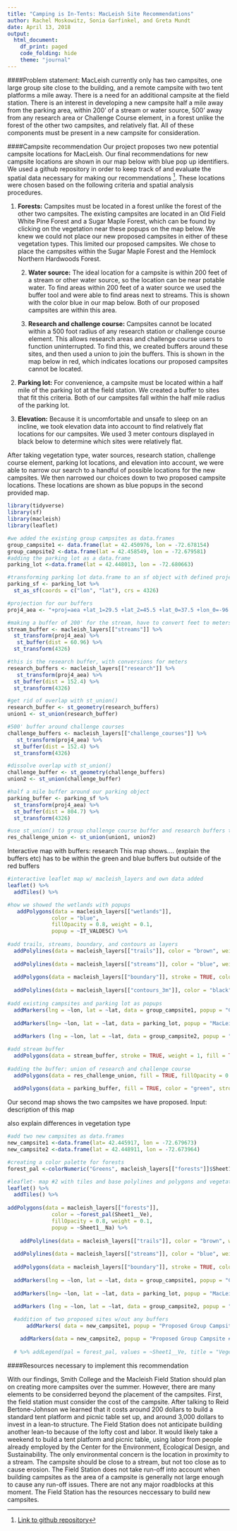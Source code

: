 ```yaml
---
title: "Camping is In-Tents: MacLeish Site Recommendations"
author: Rachel Moskowitz, Sonia Garfinkel, and Greta Mundt
date: April 13, 2018
output: 
  html_document:
    df_print: paged
    code_folding: hide
    theme: "journal"
---
```


####Problem statement: 
MacLeish currently only has two campsites, one large group site close to the building, and a remote campsite with two tent platforms a mile away. There is a need for an additional campsite at the field station. There is an interest in developing a new campsite half a mile away from the parking area, within 200' of a stream or water source, 500' away from any research area or Challenge Course element, in a forest unlike the forest of the other two campsites, and relatively flat. All of these components must be present in a new campsite for consideration.


####Campsite recommendation
Our project proposes two new potential campsite locations for MacLeish. Our final recommendations for new campsite locations are shown in our map below with blue pop up identifiers. We used a github repository in order to keep track of and evaluate the spatial data necessary for making our recommendations [^1]. These locations were chosen based on the following criteria and spatial analysis procedures.


1. **Forests:**
Campsites must be located in a forest unlike the forest of the other two campsites. The existing campsites are located in an Old Field White Pine Forest and a Sugar Maple Forest, which can be found by clicking on the vegetation near these popups on the map below. We knew we could not place our new proposed campsites in either of these vegetation types. This limited our proposed campsites. We chose to place the campsites within the Sugar Maple Forest and the Hemlock Northern Hardwoods Forest.
   
   
   2. **Water source:** The ideal location for a campsite is within 200 feet of a stream or other water source, so the location can be near potable water. To find areas within 200 feet of a water source we used the buffer tool and were able to find areas next to streams. This is shown with the color blue in our map below. Both of our proposed campsites are within this area.
  
  
   3. **Research and challenge course:** Campsites cannot be located within a 500 foot radius of any research station or challenge course element. This allows research areas and challenge course users to function uninterrupted. To find this, we created buffers around these sites, and then used a union to join the buffers. This is shown in the map below in red, which indicates locations our proposed campsites cannot be located.
   
   
4. **Parking lot:** For convenience, a campsite must be located within a half mile of the parking lot at the field station. We created a buffer to sites that fit this criteria. Both of our campsites fall within the half mile radius of the parking lot.


5. **Elevation:** Because it is uncomfortable and unsafe to sleep on an incline, we took elevation data into account to find relatively flat locations for our campsites. We used 3 meter contours displayed in black below to determine which sites were relatively flat.


After taking vegetation type, water sources, research station, challenge course element, parking lot locations, and elevation into account, we were able to narrow our search to a handful of possible locations for the new campsites. We then narrowed our choices down to two proposed campsite locations. These locations are shown as blue popups in the second provided map.


```r
library(tidyverse)
library(sf)
library(macleish)
library(leaflet)
```

```r
#we added the existing group campsites as data.frames
group_campsite1 <- data.frame(lat = 42.450976, lon = -72.678154)
group_campsite2 <-data.frame(lat = 42.458549, lon = -72.679581)
#adding the parking lot as a data.frame
parking_lot <-data.frame(lat = 42.448013, lon = -72.680663)

#transforming parking lot data.frame to an sf object with defined projection
parking_sf <- parking_lot %>%
  st_as_sf(coords = c("lon", "lat"), crs = 4326)
```


```r
#projection for our buffers
proj4_aea <- "+proj=aea +lat_1=29.5 +lat_2=45.5 +lat_0=37.5 +lon_0=-96 +x_0=0 +y_0=0 +ellps=GRS80 +datum=NAD83 +units=m +no_defs"

#making a buffer of 200' for the stream, have to convert feet to meters for the distqnce and put it all in the correct projection system 
stream_buffer <- macleish_layers[["streams"]] %>%
  st_transform(proj4_aea) %>%
   st_buffer(dist = 60.96) %>%
  st_transform(4326)

#this is the research buffer, with conversions for meters 
research_buffers <- macleish_layers[["research"]] %>%
   st_transform(proj4_aea) %>%
  st_buffer(dist = 152.4) %>%
  st_transform(4326)

#get rid of overlap with st_union()
research_buffer <- st_geometry(research_buffers)
union1 <- st_union(research_buffer)

#500' buffer around challenge courses
challenge_buffers <- macleish_layers[["challenge_courses"]] %>%
   st_transform(proj4_aea) %>%
  st_buffer(dist = 152.4) %>%
  st_transform(4326)

#dissolve overlap with st_union()
challenge_buffer <- st_geometry(challenge_buffers)
union2 <- st_union(challenge_buffer)

#half a mile buffer around our parking object
parking_buffer <- parking_sf %>%
  st_transform(proj4_aea) %>%
  st_buffer(dist = 804.7) %>%
  st_transform(4326)

#use st_union() to group challenge course buffer and research buffers together
res_challenge_union <- st_union(union1, union2)
```

Interactive map with buffers: research
This map shows.... (explain the buffers etc) has to be within the green and blue buffers but outside of the red buffers
  
```r
#interactive leaflet map w/ macleish_layers and own data added
leaflet() %>%
  addTiles() %>%

#how we showed the wetlands with popups
   addPolygons(data = macleish_layers[["wetlands"]], 
              color = "blue", 
              fillOpacity = 0.8, weight = 0.1, 
              popup = ~IT_VALDESC) %>%
  
#add trails, streams, boundary, and contours as layers
  addPolylines(data = macleish_layers[["trails"]], color = "brown", weight = 2) %>%
  
  addPolylines(data = macleish_layers[["streams"]], color = "blue", weight = 3) %>%
  
  addPolygons(data = macleish_layers[["boundary"]], stroke = TRUE, color = "black", fill = NA, weight = 2, opacity = 2) %>%
  
  addPolylines(data = macleish_layers[["contours_3m"]], color = "black", weight = 1) %>%
  
#add existing campsites and parking lot as popups
  addMarkers(lng = ~lon, lat = ~lat, data = group_campsite1, popup = "Current Group Campsite") %>%
  
  addMarkers(lng= ~lon, lat = ~lat, data = parking_lot, popup = "MacLeish Parking Lot") %>%
  
  addMarkers (lng = ~lon, lat = ~lat, data = group_campsite2, popup = "Current Group Campsite (Remote)") %>%

#add stream buffer 
  addPolygons(data = stream_buffer, stroke = TRUE, weight = 1, fill = TRUE)  %>%
  
#adding the buffer: union of research and challenge course
  addPolygons(data = res_challenge_union, fill = TRUE, fillOpacity = 0.5, color = "red", stroke = FALSE) %>%
  
  addPolygons(data = parking_buffer, fill = TRUE, color = "green", stroke = FALSE)
```


Our second map shows the two campsites we have proposed. Input: description of this map

also explain differences in vegetation type

```r
#add two new campsites as data.frames
new_campsite1 <-data.frame(lat= 42.445917, lon = -72.679673)
new_campsite2 <-data.frame(lat = 42.448911, lon = -72.673964)

#creating a color palette for forests
forest_pal <-colorNumeric("Greens", macleish_layers[["forests"]]$Sheet1__Ve)

#leaflet- map #2 with tiles and base polylines and polygons and vegetation
leaflet() %>%
  addTiles() %>%
  
addPolygons(data = macleish_layers[["forests"]], 
              color = ~forest_pal(Sheet1__Ve), 
              fillOpacity = 0.8, weight = 0.1, 
              popup = ~Sheet1__Na) %>%
  
    addPolylines(data = macleish_layers[["trails"]], color = "brown", weight = 1) %>%
  
  addPolylines(data = macleish_layers[["streams"]], color = "blue", weight = 3) %>%
  
  addPolygons(data = macleish_layers[["boundary"]], stroke = TRUE, color = "black", fill = NA, weight = 1, opacity = 2) %>%
  
  addMarkers(lng = ~lon, lat = ~lat, data = group_campsite1, popup = "Current Group Campsite") %>%
  
  addMarkers(lng= ~lon, lat = ~lat, data = parking_lot, popup = "MacLeish Parking Lot") %>%
  
  addMarkers (lng = ~lon, lat = ~lat, data = group_campsite2, popup = "Current Group Campsite (Remote)") %>%

  #addition of two proposed sites w/out any buffers
      addMarkers( data = new_campsite1, popup = "Proposed Group Campsite #1") %>%

    addMarkers(data = new_campsite2, popup = "Proposed Group Campsite #2")
  
  # %>% addLegend(pal = forest_pal, values = ~Sheet1__Ve, title = "Vegetation Type", opacity = 1)
```


####Resources necessary to implement this recommendation

With our findings, Smith College and the Macleish Field Station should plan on creating more campsites over the summer. However, there are many elements to be considerred beyond the placement of the campsites. First, the field station must consider the cost of the campsite. After talking to Reid Bertone-Johnson we learned that it costs around 200 dollars to build a standard tent platform and picnic table set up, and around 3,000 dollars to invest in a lean-to structure. The Field Station does not anticipate building another lean-to because of the lofty cost and labor. It would likely take a weekend to build a tent platform and picnic table, using labor from people already employed by the Center for the Environment, Ecological Design, and Sustainability. The only environmental concern is the location in proximity to a stream. The campsite should be close to a stream, but not too close as to cause erosion. The Field Station does not take run-off into account when building campsites as the area of a campsite is generally not large enough to cause any run-off issues. There are not any major roadblocks at this moment. The Field Station has the resources neccessary to build new campsites. 


[^1]: [Link to github repository](https://github.com/rmoskowitz/mp3)